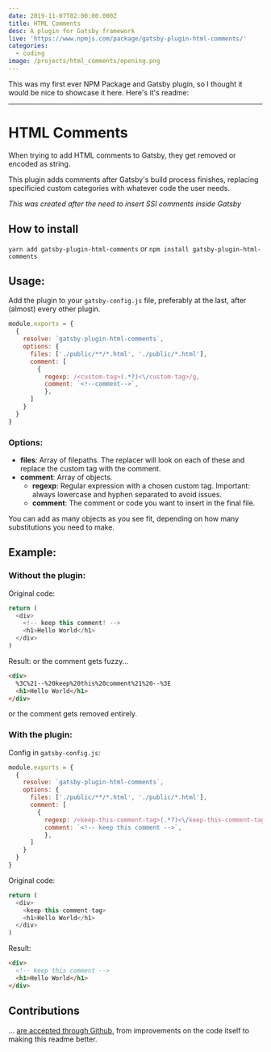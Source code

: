 ```yaml
---
date: 2019-11-07T02:00:00.000Z
title: HTML Comments
desc: A plugin for Gatsby framework
live: 'https://www.npmjs.com/package/gatsby-plugin-html-comments/'
categories:
  - coding
image: /projects/html_comments/opening.png
---
```


This was my first ever NPM Package and Gatsby plugin, so I thought it would be nice to showcase it here. Here's it's readme:

---

# HTML Comments

When trying to add HTML comments to Gatsby, they get removed or encoded as string.

This plugin adds comments after Gatsby's build process finishes, replacing specificied custom categories with whatever code the user needs.

_This was created after the need to insert SSI comments inside Gatsby_

## How to install

`yarn add gatsby-plugin-html-comments` or `npm install gatsby-plugin-html-comments`

## Usage:

Add the plugin to your `gatsby-config.js` file, preferably at the last, after (almost) every other plugin.

```javascript
module.exports = {
  {
    resolve: `gatsby-plugin-html-comments`,
    options: {
      files: ['./public/**/*.html', './public/*.html'],
      comment: [
        {
          regexp: /<custom-tag>(.*?)<\/custom-tag>/g,
          comment: `<!--comment-->`,
          },
      ]
    }
  }
}
```

### Options:

- **files**: Array of filepaths. The replacer will look on each of these and replace the custom tag with the comment.
- **comment**: Array of objects.
  - **regexp**: Regular expression with a chosen custom tag. Important: always lowercase and hyphen separated to avoid issues.
  - **comment**: The comment or code you want to insert in the final file.

You can add as many objects as you see fit, depending on how many substitutions you need to make.

## Example:

### Without the plugin:

Original code:

```javascript
return (
  <div>
    <!-- keep this comment! -->
    <h1>Hello World</h1>
  </div>
)
```

Result: or the comment gets fuzzy...

```html
<div>
  %3C%21--%20keep%20this%20comment%21%20--%3E
  <h1>Hello World</h1>
</div>
```

or the comment gets removed entirely.

### With the plugin:

Config in `gatsby-config.js`:

```javascript
module.exports = {
  {
    resolve: `gatsby-plugin-html-comments`,
    options: {
      files: ['./public/**/*.html', './public/*.html'],
      comment: [
        {
          regexp: /<keep-this-comment-tag>(.*?)<\/keep-this-comment-tag>/g,
          comment: `<!-- keep this comment -->`,
          },
      ]
    }
  }
}
```

Original code:

```javascript
return (
  <div>
    <keep-this-comment-tag>
    <h1>Hello World</h1>
  </div>
)
```

Result:

```html
<div>
  <!-- keep this comment -->
  <h1>Hello World</h1>
</div>
```

## Contributions

... [are accepted through Github](https://github.com/angelod1as/gatsby-plugin-html-comments), from improvements on the code itself to making this readme better.
